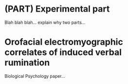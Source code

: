 # (PART) Experimental part {-}

Blah blah blah... explain why two parts...

# Orofacial electromyographic correlates of induced verbal rumination 

Biological Psychology paper...
